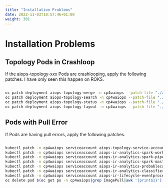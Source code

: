 ```yaml
---
title: "Installation Problems"
date: 2022-11-03T10:57:46+01:00
weight: 301
---
```


# Installation Problems



## Topology Pods in Crashloop

If the aiops-topology-xxx Pods are crashlooping, apply the following patches. I have only seen this happen on ROKS.

```bash

oc patch deployment aiops-topology-merge -n cp4waiops --patch-file "./ansible/roles/cp4waiops-ai-manager//templates/waiops/patches/aiops-topology-merge-patch.yaml"
oc patch deployment aiops-topology-search -n cp4waiops --patch-file "./ansible/roles/cp4waiops-ai-manager//templates/waiops/patches/aiops-topology-search-patch.yaml"
oc patch deployment aiops-topology-status -n cp4waiops --patch-file "./ansible/roles/cp4waiops-ai-manager//templates/waiops/patches/aiops-topology-status-patch.yaml"
oc patch deployment aiops-topology-layout -n cp4waiops --patch-file "./ansible/roles/cp4waiops-ai-manager//templates/waiops/patches/aiops-topology-layout-patch.yaml"

```




## Pods with Pull Error

If Pods are having pull errors, apply the following patches. 

```bash

kubectl patch -n cp4waiops serviceaccount aiops-topology-service-account -p '{"imagePullSecrets": [{"name": "ibm-entitlement-key"}]}'
kubectl patch -n cp4waiops serviceaccount aiops-ir-analytics-spark-worker -p '{"imagePullSecrets": [{"name": "ibm-entitlement-key"}]}'
kubectl patch -n cp4waiops serviceaccount aiops-ir-analytics-spark-pipeline-composer -p '{"imagePullSecrets": [{"name": "ibm-entitlement-key"}]}'
kubectl patch -n cp4waiops serviceaccount aiops-ir-analytics-spark-master -p '{"imagePullSecrets": [{"name": "ibm-entitlement-key"}]}'
kubectl patch -n cp4waiops serviceaccount aiops-ir-analytics-probablecause -p '{"imagePullSecrets": [{"name": "ibm-entitlement-key"}]}'
kubectl patch -n cp4waiops serviceaccount aiops-ir-analytics-classifier -p '{"imagePullSecrets": [{"name": "ibm-entitlement-key"}]}'
kubectl patch -n cp4waiops serviceaccount aiops-ir-lifecycle-eventprocessor-ep -p '{"imagePullSecrets": [{"name": "ibm-entitlement-key"}]}'
oc delete pod $(oc get po -n cp4waiops|grep ImagePull|awk '{print$1}') -n cp4waiops

```